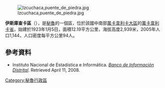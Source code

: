 [[Image:Izcuchaca,puente_de_piedra.jpg|right]]

'''伊斯庫查卡區'''（{{lang-es|Distrito de Izcuchaca}}），是[[秘魯|秘魯]]的一個區，位於該國中南部[[萬卡韋利卡大區|萬卡韋利卡大區]]的[[萬卡韋利卡省|萬卡韋利卡省]]，始建於1923年1月5日，面積12.19平方公里，海拔高度2,939米，2005年人口1,144，人口密度每平方公里94人。

==參考資料==
*{{es icon}} Instituto Nacional de Estadística e Informática. ''[https://web.archive.org/web/20080417091049/http://desa.inei.gob.pe/mapas/bid/ Banco de Información Distrital]''. Retrieved April 11, 2008.

{{coord|12.5006|S|74.9973|W|source:wikidata-and-enwiki-cat-tree_region:PE|display=title}}

{{Peru-geo-stub}}
[[Category:秘魯行政區|Category:秘魯行政區]]